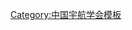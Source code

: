 {{Navbox
| name   = 中国航空学会第八届理事会
| title  = [[中国航空学会]]第八届理事会
| above  = 2009年10月－2014年10月
| bodyclass = hlist
| group1 = 理事长
| list1  = [[刘高倬]]
| group2 = 副理事长
| list2  = 
* [[左群声]]
* [[朱荻|朱　荻]]
* [[张彦仲]]
* [[张新国]]
* [[怀进鹏]]
* [[李春宏]]
* [[杨国庆 (1949年)|杨国庆]]
* [[罗荣怀]]
* [[姜澄宇]]
* [[胡海岩]]
* [[魏钢 (空军少将)|魏　钢]]
| group3 = 常务理事
| list3  = 
* [[王维|王　维]]
* [[王斌|王　斌]]
* [[王英杰]]
* [[冯培德]]
* [[卢广山]]
* [[白崇明]]
* [[刘大响]]
* [[刘廷毅]]
* [[刘春晖]]
* [[刘选民]]
* [[华俊|华　俊]]
* [[吕刚|吕　刚]]
* [[孙传英]]
* [[何友 (1956年)|何　友]]
* [[余欢|余　欢]]
* [[余枫 (政治人物)|余　枫]]
* [[吴松|吴　松]]
* [[吴桐水]]
* [[宋科璞]]
* [[张凤鸣]]
* [[张波|张　波]]
* [[张聚恩]]
* [[李峰|李　峰]]
* [[李峰|李　峰]]
* [[李文正]]
* [[杨鹰|杨　鹰]]
* [[汪亚卫]]
* [[邱光荣]]
* [[陈锦 (1956年)|陈　锦]]
* [[孟祥凯]]
* [[庞为|庞　为]]
* [[林伟东]]
* [[武维新]]
* [[郑孝雍]]
* [[胡晓峰]]
* [[荣毅超]]
* [[唐军|唐　军]]
* [[唐长红]]
* [[袁立|袁　立]]
* [[袁继昌]]
* [[贾大风]]
* [[郭恩明]]
* [[崔德刚]]
* [[常洪亮]]
* [[曹春晓]]
* [[曾利|曾　利]]
* [[程福波]]
* [[葛森|葛　森]]
* [[董苏光]]
* [[楚海涛]]
* [[储晓文]]
* [[谭卫东]]
* [[戴圣龙]]
* [[魏金钟]]
* [[魏炳波]]
| group4 = 秘书长
| list4  = [[吴松|吴　松]]
| group5 = 
| list5  = 
| group6 = 
| list6  = 
}}<noinclude>
{{collapsible option}}
[[Category:中国宇航学会模板]]
</noinclude>
